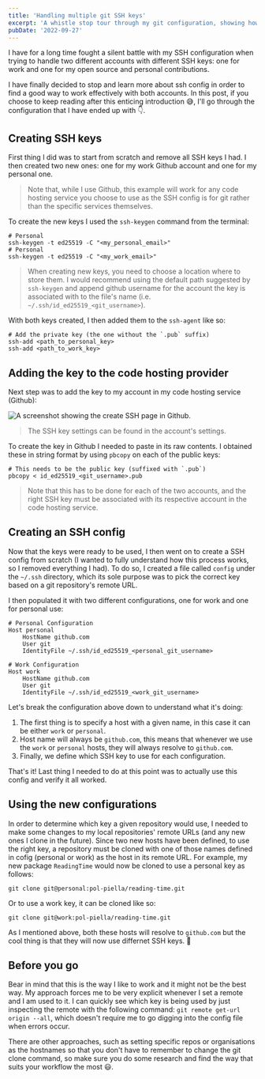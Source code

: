 ```yaml
---
title: 'Handling multiple git SSH keys'
excerpt: 'A whistle stop tour through my git configuration, showing how to effectively deal with two different git users and SSH keys.'
pubDate: '2022-09-27'
---
```


I have for a long time fought a silent battle with my SSH configuration when trying to handle two different accounts with different SSH keys: one for work and one for my open source and personal contributions.

I have finally decided to stop and learn more about ssh config in order to find a good way to work effectively with both accounts. In this post, if you choose to keep reading after this enticing introduction 😅, I'll go through the configuration that I have ended up with 👇.

## Creating SSH keys

First thing I did was to start from scratch and remove all SSH keys I had. I then created two new ones: one for my work Github account and one for my personal one.

> Note that, while I use Github, this example will work for any code hosting service you choose to use as the SSH config is for git rather than the specific services themselves.

To create the new keys I used the `ssh-keygen` command from the terminal:

```bash:Terminal
# Personal
ssh-keygen -t ed25519 -C "<my_personal_email>"
# Personal
ssh-keygen -t ed25519 -C "<my_work_email>"
```

> When creating new keys, you need to choose a location where to store them. I would recommend using the default path suggested by `ssh-keygen` and append github username for the account the key is associated with to the file's name (i.e. `~/.ssh/id_ed25519_<git_username>`).

With both keys created, I then added them to the `ssh-agent` like so:

```bash:Terminal
# Add the private key (the one without the `.pub` suffix)
ssh-add <path_to_personal_key>
ssh-add <path_to_work_key>
```

## Adding the key to the code hosting provider

Next step was to add the key to my account in my code hosting service (Github):

![A screenshot showing the create SSH page in Github.](/assets/posts/handling-multiple-git-ssh-keys/new-ssh-key.png)

> The SSH key settings can be found in the account's settings.

To create the key in Github I needed to paste in its raw contents. I obtained these in string format by using `pbcopy` on each of the public keys:

```bash:Terminal
# This needs to be the public key (suffixed with `.pub`)
pbcopy < id_ed25519_<git_username>.pub
```

> Note that this has to be done for each of the two accounts, and the right SSH key must be associated with its respective account in the code hosting service.

## Creating an SSH config

Now that the keys were ready to be used, I then went on to create a SSH config from scratch (I wanted to fully understand how this process works, so I removed everything I had). To do so, I created a file called `config` under the `~/.ssh` directory, which its sole purpose was to pick the correct key based on a git repository's remote URL.

I then populated it with two different configurations, one for work and one for personal use:

```yml:config
# Personal Configuration
Host personal
	HostName github.com
	User git
	IdentityFile ~/.ssh/id_ed25519_<personal_git_username>

# Work Configuration
Host work
	HostName github.com
	User git
	IdentityFile ~/.ssh/id_ed25519_<work_git_username>
```

Let's break the configuration above down to understand what it's doing:

1. The first thing is to specify a host with a given name, in this case it can be either `work` or `personal`.
2. Host name will always be `github.com`, this means that whenever we use the `work` or `personal` hosts, they will always resolve to `github.com`.
3. Finally, we define which SSH key to use for each configuration.

That's it! Last thing I needed to do at this point was to actually use this config and verify it all worked.

## Using the new configurations

In order to determine which key a given repository would use, I needed to make some changes to my local repositories' remote URLs (and any new ones I clone in the future). Since two new hosts have been defined, to use the right key, a repository must be cloned with one of those names defined in cofig (personal or work) as the host in its remote URL. For example, my new package `ReadingTime` would now be cloned to use a personal key as follows:

```bash:Terminal
git clone git@personal:pol-piella/reading-time.git
```

Or to use a work key, it can be cloned like so:

```bash:Terminal
git clone git@work:pol-piella/reading-time.git
```

As I mentioned above, both these hosts will resolve to `github.com` but the cool thing is that they will now use differnet SSH keys. 🎉

## Before you go

Bear in mind that this is the way I like to work and it might not be the best way. My approach forces me to be very explicit whenever I set a remote and I am used to it. I can quickly see which key is being used by just inspecting the remote with the following command: `git remote get-url origin --all`, which doesn't require me to go digging into the config file when errors occur.

There are other approaches, such as setting specific repos or organisations as the hostnames so that you don't have to remember to change the git clone command, so make sure you do some research and find the way that suits your workflow the most 😃.
